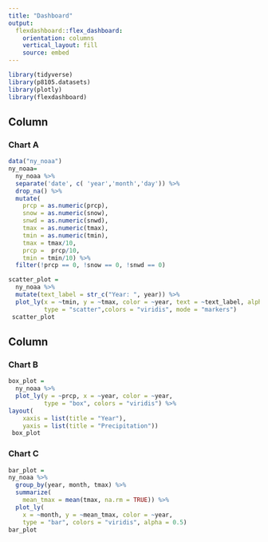 ```yaml
---
title: "Dashboard"
output: 
  flexdashboard::flex_dashboard:
    orientation: columns
    vertical_layout: fill
    source: embed
---
```


```r
library(tidyverse)
library(p8105.datasets)
library(plotly)
library(flexdashboard)
```

Column {data-width=650}
-----------------------------------------------------------------------

### Chart A

```r
data("ny_noaa")
ny_noaa= 
  ny_noaa %>% 
  separate('date', c( 'year','month','day')) %>% 
  drop_na() %>% 
  mutate(
    prcp = as.numeric(prcp),
    snow = as.numeric(snow),
    snwd = as.numeric(snwd), 
    tmax = as.numeric(tmax), 
    tmin = as.numeric(tmin), 
    tmax = tmax/10,
    prcp =  prcp/10,
    tmin = tmin/10) %>% 
  filter(!prcp == 0, !snow == 0, !snwd == 0) 

scatter_plot = 
  ny_noaa %>% 
  mutate(text_label = str_c("Year: ", year)) %>% 
  plot_ly(x = ~tmin, y = ~tmax, color = ~year, text = ~text_label, alpha = .5, 
          type = "scatter",colors = "viridis", mode = "markers")
 scatter_plot
```

Column {data-width=350}
-----------------------------------------------------------------------

### Chart B

```r
box_plot =
  ny_noaa %>%
  plot_ly(y = ~prcp, x = ~year, color = ~year,
          type = "box", colors = "viridis") %>%
layout(
    xaxis = list(title = "Year"),
    yaxis = list(title = "Precipitation"))
 box_plot
```

### Chart C

```r
bar_plot =
ny_noaa %>% 
  group_by(year, month, tmax) %>% 
  summarize(
    mean_tmax = mean(tmax, na.rm = TRUE)) %>% 
  plot_ly(
    x = ~month, y = ~mean_tmax, color = ~year,
    type = "bar", colors = "viridis", alpha = 0.5)
bar_plot
```

